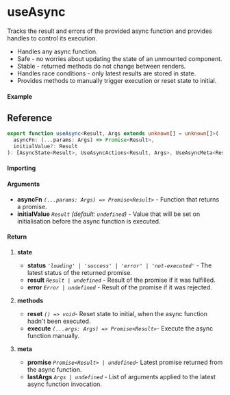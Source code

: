 
<Meta title="Side-effect/useAsync" component={Example} />

# useAsync

Tracks the result and errors of the provided async function and provides handles to control its execution.

- Handles any async function.
- Safe - no worries about updating the state of an unmounted component.
- Stable - returned methods do not change between renders.
- Handles race conditions - only latest results are stored in state.
- Provides methods to manually trigger execution or reset state to initial.

#### Example

<Canvas>
  <Story story={Example} inline />
</Canvas>

## Reference

```ts
export function useAsync<Result, Args extends unknown[] = unknown[]>(
  asyncFn: (...params: Args) => Promise<Result>,
  initialValue?: Result
): [AsyncState<Result>, UseAsyncActions<Result, Args>, UseAsyncMeta<Result, Args>];
```

#### Importing

<ImportPath />

#### Arguments

- **asyncFn** _`(...params: Args) => Promise<Result>`_ - Function that returns a promise.
- **initialValue** _`Result`_ _(default: `undefined`)_ - Value that will be set on initialisation
  before the async function is executed.

#### Return

1. **state**

   - **status** _`'loading' | 'success' | 'error' | 'not-executed'`_ - The latest status of the returned promise.
   - **result** _`Result | undefined`_ - Result of the promise if it was fulfilled.
   - **error** _`Error | undefined`_ - Result of the promise if it was rejected.

2. **methods**

   - **reset** _`() => void`_- Reset state to initial, when the async function hadn't been executed.
   - **execute** _`(...args: Args) => Promise<Result>`_- Execute the async function manually.

2. **meta**

   - **promise** _`Promise<Result> | undefined`_- Latest promise returned from the async function.
   - **lastArgs** _`Args | undefined`_ - List of arguments applied to the latest async function
     invocation.
